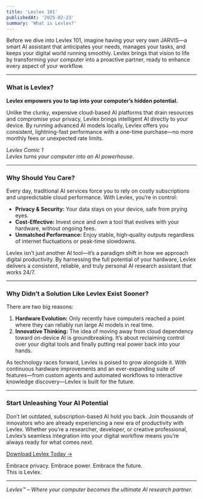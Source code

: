 ```yaml
---
title: 'Levlex 101'
publishedAt: '2025-02-23'
summary: 'What is Levlex?'
---
```


Before we dive into Levlex 101, imagine having your very own JARVIS—a smart AI assistant that anticipates your needs, manages your tasks, and keeps your digital world running smoothly. Levlex brings that vision to life by transforming your computer into a proactive partner, ready to enhance every aspect of your workflow.

---

### What is Levlex?

**Levlex empowers you to tap into your computer’s hidden potential.**

Unlike the clunky, expensive cloud-based AI platforms that drain resources and compromise your privacy, Levlex brings intelligent AI directly to your device. By running advanced AI models locally, Levlex offers you consistent, lightning-fast performance with a one-time purchase—no more monthly fees or unexpected rate limits.

*Levlex Comic 1*  
*Levlex turns your computer into an AI powerhouse.*

---

### Why Should You Care?

Every day, traditional AI services force you to rely on costly subscriptions and unpredictable cloud performance. With Levlex, you’re in control:  
- **Privacy & Security:** Your data stays on your device, safe from prying eyes.  
- **Cost‑Effective:** Invest once and own a tool that evolves with your hardware, without ongoing fees.  
- **Unmatched Performance:** Enjoy stable, high‑quality outputs regardless of internet fluctuations or peak-time slowdowns.

Levlex isn’t just another AI tool—it’s a paradigm shift in how we approach digital productivity. By harnessing the full potential of your hardware, Levlex delivers a consistent, reliable, and truly personal AI research assistant that works 24/7.

---

### Why Didn’t a Solution Like Levlex Exist Sooner?

There are two big reasons:  
1. **Hardware Evolution:** Only recently have computers reached a point where they can reliably run large AI models in real time.  
2. **Innovative Thinking:** The idea of moving away from cloud dependency toward on-device AI is groundbreaking. It’s about reclaiming control over your digital tools and finally putting real power back into your hands.

As technology races forward, Levlex is poised to grow alongside it. With continuous hardware improvements and an ever-expanding suite of features—from custom agents and automated workflows to interactive knowledge discovery—Levlex is built for the future.

---

### Start Unleashing Your AI Potential

Don’t let outdated, subscription-based AI hold you back. Join thousands of innovators who are already experiencing a new era of productivity with Levlex. Whether you’re a researcher, developer, or creative professional, Levlex’s seamless integration into your digital workflow means you’re always ready for what comes next.

[Download Levlex Today →](https://levlex.xyz/)

Embrace privacy. Embrace power. Embrace the future.  
This is Levlex.

---

*Levlex™ – Where your computer becomes the ultimate AI research partner.*
